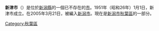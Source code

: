 {{About|[[日本|日本]][[新潟县|新潟县]]的一个旧市|[[中华人民共和国|中华人民共和国]][[四川省|四川省]][[成都市|成都市]]下辖的一个市辖区|新津区}}
{{日本都市 (廢除)
| 自治體名 = 新津市
| 日文原名 = 新津市
| 平假名 = にいつし
| 羅馬字拼音 = Niitsu-shi
| 地圖 = 
| 市章 = [[File:Emblem_of_Niitsu,_Niigata.svg|80px]]
| 廢除時間 = 2005年3月21日
| 廢除理由 = 編入合併
| 廢除時處置 = '''新津市'''及其他11市町村 → [[新潟市|新潟市]]
| 現在市 = [[新潟市|新潟市]]
| 都道府縣 =新潟縣
| 支廳 = 
| 編號 = 15207-2
| 自治體 = [[新潟市|新潟市]]、[[中蒲原郡|中蒲原郡]][[横越町|横越町]]<br>[[阿賀野市|阿賀野市]]、[[五泉市|五泉市]]<br>中蒲原郡[[小須戶町|小須戶町]]、[[白根市|白根市]]
| 面積 = 78.28
| 邊界未定 = 
| 人口 = 68,137
| 人口密度 = 
| 統計時間 =  
| 經度 = 
| 緯度 = 
| 樹 = 松
| 花 = 
| 鳥 = 
| 其他象徵物 = 
| 其他象徵 =
| 郵遞區號 = 956-8601
| 所在地 =新津市大字程島2009
| 電話號碼 = 0250-24-2111
| 外部連結 = 
| 註記 = 
|}}
'''新津市'''（{{jpn|j=新津市|hg=にいつし|rm=Niitsu shi|f=y}}）是位於[[新潟縣|新潟縣]]的一個已不存在的[[市|市]]。1951年（昭和26年）1月1日，新津市成立。在2005年3月21日，被編入[[新潟市|新潟市]]。現在是[[新潟市|新潟市]][[秋葉區|秋葉區]]的一部分。

{{新潟縣}}
{{Authority control}}
[[Category:秋葉區|Category:秋葉區]]